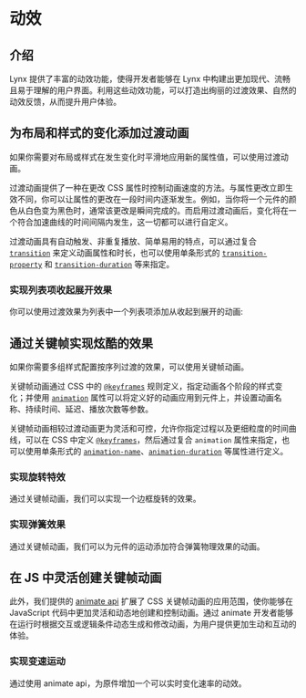 
# 动效

## 介绍

Lynx 提供了丰富的动效功能，使得开发者能够在 Lynx 中构建出更加现代、流畅且易于理解的用户界面。利用这些动效功能，可以打造出绚丽的过渡效果、自然的动效反馈，从而提升用户体验。

## 为布局和样式的变化添加过渡动画

如果你需要对布局或样式在发生变化时平滑地应用新的属性值，可以使用过渡动画。

过渡动画提供了一种在更改 CSS 属性时控制动画速度的方法。与属性更改立即生效不同，你可以让属性的更改在一段时间内逐渐发生。例如，当你将一个元件的颜色从白色变为黑色时，通常该更改是瞬间完成的。而启用过渡动画后，变化将在一个符合加速曲线的时间间隔内发生，这一切都可以进行自定义。

过渡动画具有自动触发、非重复播放、简单易用的特点，可以通过复合 [`transition`](../../api/css/properties/transition) 来定义动画属性和时长，也可以使用单条形式的 [`transition-property`](../../api/css/properties/transition-property) 和 [`transition-duration`](../../api/css/properties/transition-duration) 等来指定。

### 实现列表项收起展开效果

你可以使用过渡效果为列表中一个列表项添加从收起到展开的动画:

<Go
  img="https://lf-lynx.tiktok-cdns.com/obj/lynx-artifacts-oss-sg/lynx-website/assets/doc/animation-guide-transition.webp"
  example="animation"
  defaultFile="src/transition_toggle/index.tsx"
  defaultEntryFile="dist/toggle_transition_demo.lynx.bundle"
  entry="src/transition_toggle"
/>

## 通过关键帧实现炫酷的效果

如果你需要多组样式配置按序列过渡的效果，可以使用关键帧动画。

关键帧动画通过 CSS 中的 [`@keyframes`](../../api/css/at-rule/keyframes) 规则定义，指定动画各个阶段的样式变化；并使用 [`animation`](../../api/css/properties/animation) 属性可以将定义好的动画应用到元件上，并设置动画名称、持续时间、延迟、播放次数等参数。

关键帧动画相较过渡动画更为灵活和可控，允许你指定过程以及更细粒度的时间曲线，可以在 CSS 中定义 [`@keyframes`](../../api/css/at-rule/keyframes)，然后通过复合 `animation` 属性来指定，也可以使用单条形式的 [`animation-name`](../../api/css/properties/animation-name)、[`animation-duration`](../../api/css/properties/animation-duration) 等属性进行定义。

### 实现旋转特效

通过关键帧动画，我们可以实现一个边框旋转的效果。

<Go
  img="https://lf-lynx.tiktok-cdns.com/obj/lynx-artifacts-oss-sg/lynx-website/assets/doc/animation-guide-rotate.webp"
  example="animation"
  defaultFile="src/keyframe_rotate/index.scss"
  defaultEntryFile="dist/keyframe_rotate.lynx.bundle"
  entry="src/keyframe_rotate"
/>

### 实现弹簧效果

通过关键帧动画，我们可以为元件的运动添加符合弹簧物理效果的动画。

<Go
  img="https://lf-lynx.tiktok-cdns.com/obj/lynx-artifacts-oss-sg/lynx-website/assets/doc/animation-guide-spring.webp"
  example="animation"
  defaultFile="src/keyframe_spring/index.scss"
  defaultEntryFile="dist/keyframe_spring.lynx.bundle"
  entry="src/keyframe_spring"
/>

## 在 JS 中灵活创建关键帧动画

此外，我们提供的 [animate api](../../api/lynx-api/lynx/lynx-animate-api) 扩展了 CSS 关键帧动画的应用范围，使你能够在 JavaScript 代码中更加灵活和动态地创建和控制动画。通过 animate 开发者能够在运行时根据交互或逻辑条件动态生成和修改动画，为用户提供更加生动和互动的体验。

### 实现变速运动

通过使用 animate api，为原件增加一个可以实时变化速率的动效。

<Go
  img="https://lf-lynx.tiktok-cdns.com/obj/lynx-artifacts-oss-sg/lynx-website/assets/doc/animate.gif"
  example="animation"
  defaultFile="src/animate/index.tsx"
  defaultEntryFile="dist/animate.lynx.bundle"
  entry="src/animate"
/>
